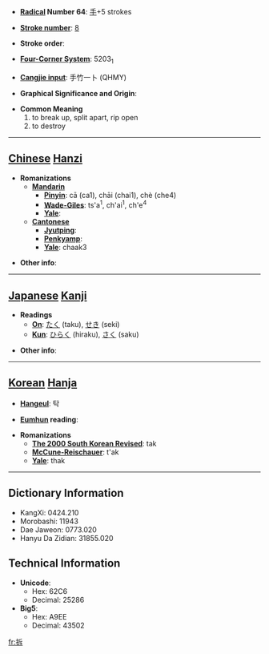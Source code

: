 * '''[[Wiktionary:Chinese radical index| Radical]] Number 64''': [[Wiktionary:Chinese radical index 手|手]]+5 strokes

* '''[[Wiktionary:Chinese total strokes index|Stroke number]]''': [[Wiktionary:Chinese total strokes index 8|8]]

* '''Stroke order''': 

* '''[[Wiktionary:Chinese four corner index|Four-Corner System]]''': 5203<sub>1</sub>

* '''[[Wiktionary:Chinese Cangjie index|Cangjie input]]''': 手竹一卜 (QHMY)

* '''Graphical Significance and Origin''': 

* '''Common Meaning'''
*#to break up, split apart, rip open
*# to destroy


----

== [[Chinese]] [[Hanzi]] ==

* '''Romanizations'''
** '''[[Mandarin]]'''
*** '''[[Pinyin]]''': cā (ca1), chāi (chai1), chè (che4)
*** '''[[Wade-Giles]]''': ts'a<sup>1</sup>, ch'ai<sup>1</sup>, ch'e<sup>4</sup>
*** '''[[Yale]]''': 
** '''[[Cantonese]]'''
*** '''[[Jyutping]]''':
*** '''[[Penkyamp]]''': 
*** '''[[Yale]]''': chaak3

* '''Other info''': 

----

== [[Japanese]] [[Kanji]] ==

* '''Readings'''
** '''[[On]]''': [[たく]] (taku), [[せき]] (seki)
** '''[[Kun]]''': [[ひらく]] (hiraku), [[さく]] (saku)

* '''Other info''':  

----

== [[Korean]] [[Hanja]] ==

* '''[[Hangeul]]''': 탁

* '''[[Eumhun]] reading''': 

* '''Romanizations'''
** '''[[The 2000 South Korean Revised Romanization|The 2000 South Korean Revised]]''': tak
** '''[[McCune-Reischauer]]''': t'ak
** '''[[Yale]]''': thak

----

== Dictionary Information ==

* KangXi: 0424.210
* Morobashi: 11943
* Dae Jaweon: 0773.020
* Hanyu Da Zidian: 31855.020

== Technical Information ==

* '''Unicode''':
** Hex: 62C6
** Decimal: 25286
* '''Big5''':
** Hex: A9EE
** Decimal: 43502

[[fr:拆]]
